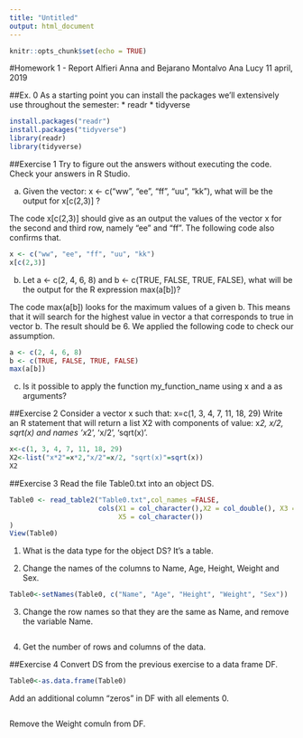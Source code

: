 ```yaml
---
title: "Untitled"
output: html_document
---
```


```r
knitr::opts_chunk$set(echo = TRUE)
```
#Homework 1 - Report
Alfieri Anna and Bejarano Montalvo Ana Lucy
11 april, 2019

##Ex. 0
As a starting point you can install the packages we’ll extensively use throughout the semester:
* readr
* tidyverse

```r
install.packages("readr")
install.packages("tidyverse")
library(readr)
library(tidyverse)
```

##Exercise 1
Try to figure out the answers without executing the code. Check your answers in R Studio.

a. Given the vector: x <- c("ww", "ee", "ff", "uu", "kk"), what will be the output for x[c(2,3)] ?

The code x[c(2,3)] should give as an output the values of the vector x for the second and third row, namely "ee" and "ff". The following code also confirms that.
```r
x <- c("ww", "ee", "ff", "uu", "kk")
x[c(2,3)]
```

b. Let a <- c(2, 4, 6, 8) and b <- c(TRUE, FALSE, TRUE, FALSE), what will be the output for the R expression max(a[b])?

The code max(a[b]) looks for the maximum values of a given b. This means that it will search for the highest value in vector a that corresponds to true in vector b. The result should be 6. We applied the following code to check our assumption.
```r
a <- c(2, 4, 6, 8)
b <- c(TRUE, FALSE, TRUE, FALSE)
max(a[b])
```


c. Is it possible to apply the function my_function_name using x and a as arguments?



##Exercise 2
Consider a vector x such that: x=c(1, 3, 4, 7, 11, 18, 29) Write an R statement that will return a list X2 with components of value: x*2, x/2, sqrt(x) and names ‘x*2’, ‘x/2’, ‘sqrt(x)’.
```r
x<-c(1, 3, 4, 7, 11, 18, 29)
X2<-list("x*2"=x*2,"x/2"=x/2, "sqrt(x)"=sqrt(x))
X2
```

##Exercise 3
Read the file Table0.txt into an object DS.
```r
Table0 <- read_table2("Table0.txt",col_names =FALSE, 
                      cols(X1 = col_character(),X2 = col_double(), X3 = col_double(), X4 = col_double(),
                           X5 = col_character())
)
View(Table0)
```
1. What is the data type for the object DS?
It's a table.

2. Change the names of the columns to Name, Age, Height, Weight and Sex.
```r
Table0<-setNames(Table0, c("Name", "Age", "Height", "Weight", "Sex"))
```

3. Change the row names so that they are the same as Name, and remove the variable Name.
```r

```

4. Get the number of rows and columns of the data.

##Exercise 4
Convert DS from the previous exercise to a data frame DF.
```r
Table0<-as.data.frame(Table0)
```
Add an additional column “zeros” in DF with all elements 0.
```r

```

Remove the Weight comuln from DF.
